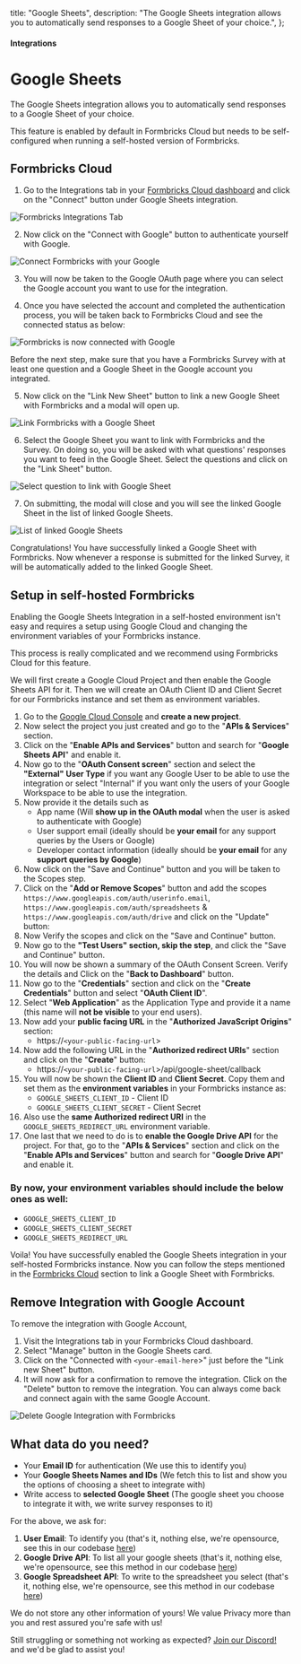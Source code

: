 
  title: "Google Sheets",
  description:
    "The Google Sheets integration allows you to automatically send responses to a Google Sheet of your choice.",
};

#### Integrations

# Google Sheets

The Google Sheets integration allows you to automatically send responses to a Google Sheet of your choice.

<Note>
  This feature is enabled by default in Formbricks Cloud but needs to be self-configured when running a
  self-hosted version of Formbricks.
</Note>

## Formbricks Cloud

1. Go to the Integrations tab in your [Formbricks Cloud dashboard](https://app.formbricks.com/) and click on the "Connect" button under Google Sheets integration.

<Image
  src={IntegrationTab}
  alt="Formbricks Integrations Tab"
  quality="100"
  className="max-w-full rounded-lg sm:max-w-3xl"
/>

2. Now click on the "Connect with Google" button to authenticate yourself with Google.

<Image
  src={ConnectWithGoogle}
  alt="Connect Formbricks with your Google"
  quality="100"
  className="max-w-full rounded-lg sm:max-w-3xl"
/>

3. You will now be taken to the Google OAuth page where you can select the Google account you want to use for the integration.

4. Once you have selected the account and completed the authentication process, you will be taken back to Formbricks Cloud and see the connected status as below:

<Image
  src={GoogleConnected}
  alt="Formbricks is now connected with Google"
  quality="100"
  className="max-w-full rounded-lg sm:max-w-3xl"
/>

<Note>

Before the next step, make sure that you have a Formbricks Survey with at least one question and a Google Sheet in the Google account you integrated.

</Note>

5. Now click on the "Link New Sheet" button to link a new Google Sheet with Formbricks and a modal will open up.

<Image
  src={LinkSurveyWithSheet}
  alt="Link Formbricks with a Google Sheet"
  quality="100"
  className="max-w-full rounded-lg sm:max-w-3xl"
/>

6. Select the Google Sheet you want to link with Formbricks and the Survey. On doing so, you will be asked with what questions' responses you want to feed in the Google Sheet. Select the questions and click on the "Link Sheet" button.

<Image
  src={LinkWithQuestions}
  alt="Select question to link with Google Sheet"
  quality="100"
  className="max-w-full rounded-lg sm:max-w-3xl"
/>

7. On submitting, the modal will close and you will see the linked Google Sheet in the list of linked Google Sheets.

<Image
  src={ListLinkedSurveys}
  alt="List of linked Google Sheets"
  quality="100"
  className="max-w-full rounded-lg sm:max-w-3xl"
/>

Congratulations! You have successfully linked a Google Sheet with Formbricks. Now whenever a response is submitted for the linked Survey, it will be automatically added to the linked Google Sheet.

## Setup in self-hosted Formbricks

Enabling the Google Sheets Integration in a self-hosted environment isn't easy and requires a setup using Google Cloud and changing the environment variables of your Formbricks instance.

<Note>This process is really complicated and we recommend using Formbricks Cloud for this feature.</Note>

We will first create a Google Cloud Project and then enable the Google Sheets API for it. Then we will create an OAuth Client ID and Client Secret for our Formbricks instance and set them as environment variables.

1. Go to the [Google Cloud Console](https://console.cloud.google.com/) and **create a new project**.
2. Now select the project you just created and go to the "**APIs & Services**" section.
3. Click on the "**Enable APIs and Services**" button and search for "**Google Sheets API**" and enable it.
4. Now go to the "**OAuth Consent screen**" section and select the **"External" User Type** if you want any Google User to be able to use the integration or select "Internal" if you want only the users of your Google Workspace to be able to use the integration.
5. Now provide it the details such as
   - App name (Will **show up in the OAuth modal** when the user is asked to authenticate with Google)
   - User support email (ideally should be **your email** for any support queries by the Users or Google)
   - Developer contact information (ideally should be **your email** for any **support queries by Google**)
6. Now click on the "Save and Continue" button and you will be taken to the Scopes step.
7. Click on the "**Add or Remove Scopes**" button and add the scopes `https://www.googleapis.com/auth/userinfo.email`, `https://www.googleapis.com/auth/spreadsheets` & `https://www.googleapis.com/auth/drive` and click on the "Update" button:
8. Now Verify the scopes and click on the "Save and Continue" button.
9. Now go to the **"Test Users" section, skip the step**, and click the "Save and Continue" button.
10. You will now be shown a summary of the OAuth Consent Screen. Verify the details and Click on the "**Back to Dashboard**" button.
11. Now go to the "**Credentials**" section and click on the "**Create Credentials**" button and select "**OAuth Client ID**".
12. Select "**Web Application**" as the Application Type and provide it a name (this name will **not be visible** to your end users).
13. Now add your **public facing URL** in the "**Authorized JavaScript Origins**" section:
    - https://`<your-public-facing-url`>
14. Now add the following URL in the "**Authorized redirect URIs**" section and click on the "**Create**" button:
    - https://`<your-public-facing-url`>/api/google-sheet/callback
15. You will now be shown the **Client ID** and **Client Secret**. Copy them and set them as the **environment variables** in your Formbricks instance as:
    - `GOOGLE_SHEETS_CLIENT_ID` - Client ID
    - `GOOGLE_SHEETS_CLIENT_SECRET` - Client Secret
16. Also use the **same Authorized redirect URI** in the `GOOGLE_SHEETS_REDIRECT_URL` environment variable.
17. One last that we need to do is to **enable the Google Drive API** for the project. For that, go to the "**APIs & Services**" section and click on the "**Enable APIs and Services**" button and search for "**Google Drive API**" and enable it.

### By now, your environment variables should include the below ones as well:

- `GOOGLE_SHEETS_CLIENT_ID`
- `GOOGLE_SHEETS_CLIENT_SECRET`
- `GOOGLE_SHEETS_REDIRECT_URL`

Voila! You have successfully enabled the Google Sheets integration in your self-hosted Formbricks instance. Now you can follow the steps mentioned in the [Formbricks Cloud](#formbricks-cloud) section to link a Google Sheet with Formbricks.

## Remove Integration with Google Account

To remove the integration with Google Account,

1. Visit the Integrations tab in your Formbricks Cloud dashboard.
2. Select "Manage" button in the Google Sheets card.
3. Click on the "Connected with `<your-email-here`>" just before the "Link new Sheet" button.
4. It will now ask for a confirmation to remove the integration. Click on the "Delete" button to remove the integration. You can always come back and connect again with the same Google Account.

<Image
  src={DeleteConnection}
  alt="Delete Google Integration with Formbricks"
  quality="100"
  className="max-w-full rounded-lg sm:max-w-3xl"
/>

## What data do you need?

- Your **Email ID** for authentication (We use this to identify you)
- Your **Google Sheets Names and IDs** (We fetch this to list and show you the options of choosing a sheet to integrate with)
- Write access to **selected Google Sheet** (The google sheet you choose to integrate it with, we write survey responses to it)

For the above, we ask for:

1. **User Email**: To identify you (that's it, nothing else, we're opensource, see this in our codebase [here](https://github.com/formbricks/formbricks/blob/main/apps/web/app/api/google-sheet/callback/route.ts#L47C17-L47C25))
1. **Google Drive API**: To list all your google sheets (that's it, nothing else, we're opensource, see this method in our codebase [here](https://github.com/formbricks/formbricks/blob/main/packages/lib/googleSheet/service.ts#L13))
1. **Google Spreadsheet API**: To write to the spreadsheet you select (that's it, nothing else, we're opensource, see this method in our codebase [here](https://github.com/formbricks/formbricks/blob/main/packages/lib/googleSheet/service.ts#L70))

<Note>
  We do not store any other information of yours! We value Privacy more than you and rest assured you're safe
  with us!
</Note>

Still struggling or something not working as expected? [Join our Discord!](https://formbricks.com/discord) and we'd be glad to assist you!
